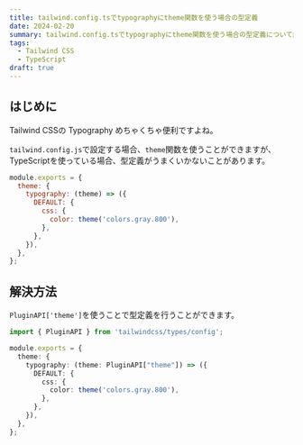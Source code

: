 ```yaml
---
title: tailwind.config.tsでtypographyにtheme関数を使う場合の型定義
date: 2024-02-20
summary: tailwind.config.tsでtypographyにtheme関数を使う場合の型定義について解説しています。
tags:
  - Tailwind CSS
  - TypeScript
draft: true
---
```


## はじめに

Tailwind CSSの Typography めちゃくちゃ便利ですよね。

`tailwind.config.js`で設定する場合、`theme`関数を使うことができますが、TypeScriptを使っている場合、型定義がうまくいかないことがあります。

```javascript
module.exports = {
  theme: {
    typography: (theme) => ({
      DEFAULT: {
        css: {
          color: theme('colors.gray.800'),
        },
      },
    }),
  },
};
```

## 解決方法

`PluginAPI['theme']`を使うことで型定義を行うことができます。

```typescript:tailwind.config.ts
import { PluginAPI } from 'tailwindcss/types/config';

module.exports = {
  theme: {
    typography: (theme: PluginAPI["theme"]) => ({
      DEFAULT: {
        css: {
          color: theme('colors.gray.800'),
        },
      },
    }),
  },
};
```
